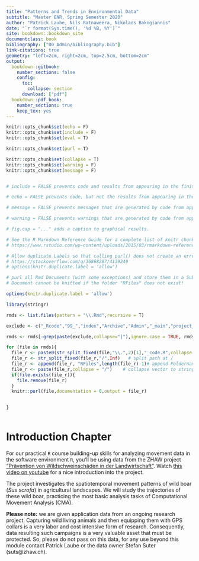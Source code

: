 ```yaml
---
title: "Patterns and Trends in Environmental Data"
subtitle: "Master ENR, Spring Semester 2020"
author: "Patrick Laube, Nils Ratnaweera, Nikolaos Bakogiannis"
date: "`r format(Sys.time(), '%d %B, %Y')`"
site: bookdown::bookdown_site
documentclass: book
bibliography: ["00_Admin/bibliography.bib"]
link-citations: true
geometry: "left=2cm, right=2cm, top=2.5cm, bottom=2cm"
output:
  bookdown::gitbook:
    number_sections: false
    config:
      toc:
        collapse: section
      download: ["pdf"]
  bookdown::pdf_book:
    number_sections: true
    keep_tex: yes
---
```

```r
knitr::opts_chunk$set(echo = F)
knitr::opts_chunk$set(include = F)
knitr::opts_chunk$set(eval = T)

knitr::opts_chunk$set(purl = T)

knitr::opts_chunk$set(collapse = T)
knitr::opts_chunk$set(warning = F)
knitr::opts_chunk$set(message = F)


# include = FALSE prevents code and results from appearing in the finished file. R Markdown still runs the code in the chunk, and the results can be used by other chunks.

# echo = FALSE prevents code, but not the results from appearing in the finished file. This is a useful way to embed figures.

# message = FALSE prevents messages that are generated by code from appearing in the finished file.

# warning = FALSE prevents warnings that are generated by code from appearing in the finished.

# fig.cap = "..." adds a caption to graphical results.

# See the R Markdown Reference Guide for a complete list of knitr chunk options.
# https://www.rstudio.com/wp-content/uploads/2015/03/rmarkdown-reference.pdf
```

```r
# Allow duplicate Labels so that calling purl() does not create an error
# https://stackoverflow.com/q/36868287/4139249
# options(knitr.duplicate.label = 'allow')

# purl all Rmd Documents (with some exceptions) and store them in a Subfolder /RFiles
# Document cannot be knitted if the folder "RFiles" does not exist!

options(knitr.duplicate.label = 'allow')

library(stringr)

rmds <- list.files(pattern = "\\.Rmd",recursive = T)

exclude <- c("_Rcode","99_","index","Archive","Admin","_main","project_ideas","RFiles","patterns-and-trends")

rmds <- rmds[-grep(paste(exclude,collapse="|"),ignore.case = TRUE, rmds, value=F)]

for (file in rmds){
  file_r <- paste0(str_split_fixed(file,"\\.",2)[1],"_code.R",collapse = "")
  file_r <- str_split_fixed(file_r,"/",Inf)   # split path at /
  file_r <- append(file_r, "RFiles",length(file_r)-1)# append Foldername
  file_r <- paste(file_r,collapse = "/")    # collapse vector to string
  if(file.exists(file_r)){
    file.remove(file_r)
  }
  knitr::purl(file,documentation = 0,output = file_r)
  

}
 
```



# Introduction Chapter {-}

For our practical `R` course building-up skills for analyzing movement data in the software environment `R`, you'll be using data from the ZHAW project ["Prävention von Wildschweinschäden in der Landwirtschaft"](https://www.zhaw.ch/de/ueber-uns/aktuell/news/detailansicht-news/event-news/wildschweinschaeden-mit-akustischer-methode-verhindern/). Watch [this video on youtube](https://youtu.be/WYXnCQMfPiI) for a nice introduction into the project.


The project investigates the spatiotemporal movement patterns of wild boar (*Sus scrofa*) in agricultural landscapes. We will study the trajectories of these wild boar, practicing the most basic analysis tasks of Computational Movement Analysis (CMA). 

**Please note:** we are given application data from an ongoing research project. Capturing wild living animals and then equipping them with GPS collars is a very labor and cost intensive form of research. Consequently, data resulting such campaigns is a very valuable asset that must be protected. So, please do not pass on this data, for any use beyond this module contact Patrick Laube or the data owner Stefan Suter (suts@zhaw.ch).



